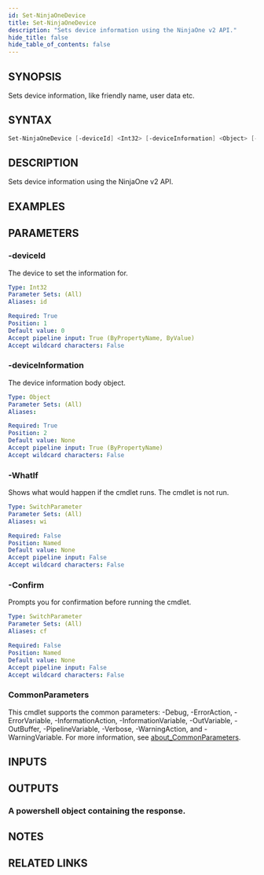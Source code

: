 ```yaml
---
id: Set-NinjaOneDevice
title: Set-NinjaOneDevice
description: "Sets device information using the NinjaOne v2 API."
hide_title: false
hide_table_of_contents: false
---
```


## SYNOPSIS

Sets device information, like friendly name, user data etc.

## SYNTAX

```powershell
Set-NinjaOneDevice [-deviceId] <Int32> [-deviceInformation] <Object> [-WhatIf] [-Confirm] [<CommonParameters>]
```

## DESCRIPTION

Sets device information using the NinjaOne v2 API.

## EXAMPLES

## PARAMETERS

### -deviceId

The device to set the information for.

```yaml
Type: Int32
Parameter Sets: (All)
Aliases: id

Required: True
Position: 1
Default value: 0
Accept pipeline input: True (ByPropertyName, ByValue)
Accept wildcard characters: False
```

### -deviceInformation

The device information body object.

```yaml
Type: Object
Parameter Sets: (All)
Aliases:

Required: True
Position: 2
Default value: None
Accept pipeline input: True (ByPropertyName)
Accept wildcard characters: False
```

### -WhatIf

Shows what would happen if the cmdlet runs.
The cmdlet is not run.

```yaml
Type: SwitchParameter
Parameter Sets: (All)
Aliases: wi

Required: False
Position: Named
Default value: None
Accept pipeline input: False
Accept wildcard characters: False
```

### -Confirm

Prompts you for confirmation before running the cmdlet.

```yaml
Type: SwitchParameter
Parameter Sets: (All)
Aliases: cf

Required: False
Position: Named
Default value: None
Accept pipeline input: False
Accept wildcard characters: False
```

### CommonParameters

This cmdlet supports the common parameters: -Debug, -ErrorAction, -ErrorVariable, -InformationAction, -InformationVariable, -OutVariable, -OutBuffer, -PipelineVariable, -Verbose, -WarningAction, and -WarningVariable. For more information, see [about_CommonParameters](http://go.microsoft.com/fwlink/?LinkID=113216).

## INPUTS

## OUTPUTS

### A powershell object containing the response.

## NOTES

## RELATED LINKS
